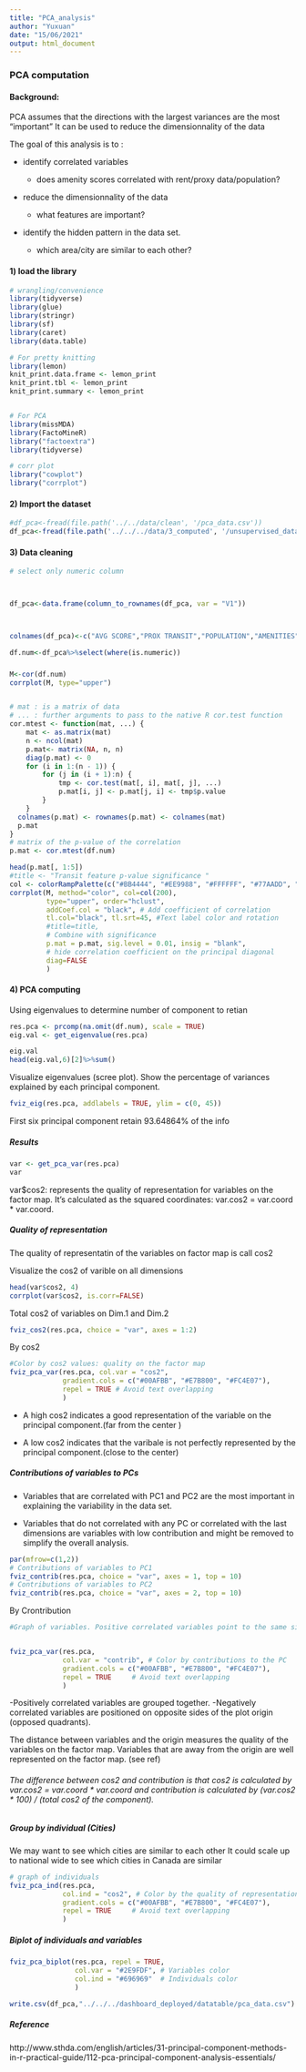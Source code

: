 ```yaml
---
title: "PCA_analysis"
author: "Yuxuan"
date: "15/06/2021"
output: html_document
---
```


### PCA computation


#### Background:
PCA assumes that the directions with the largest variances are the most "important"
It can be used to reduce the dimensionnality of the data

The goal of this analysis is to :

- identify correlated variables

  - does amenity scores correlated with rent/proxy data/population?
  
- reduce the dimensionnality of the data

  - what features are important?

- identify the hidden pattern in the data set.
 
  - which area/city are similar to each other?




#### 1) load the library

```R
# wrangling/convenience
library(tidyverse)
library(glue)
library(stringr)
library(sf)
library(caret)
library(data.table)

# For pretty knitting
library(lemon)
knit_print.data.frame <- lemon_print
knit_print.tbl <- lemon_print
knit_print.summary <- lemon_print


# For PCA
library(missMDA)
library(FactoMineR)
library("factoextra")
library(tidyverse)

# corr plot
library("cowplot")
library("corrplot")
```


#### 2) Import the dataset
```R
#df_pca<-fread(file.path('../../data/clean', '/pca_data.csv'))
df_pca<-fread(file.path('../../../data/3_computed', '/unsupervised_data.csv'))
```



#### 3) Data cleaning

```R
# select only numeric column



df_pca<-data.frame(column_to_rownames(df_pca, var = "V1"))



colnames(df_pca)<-c("AVG SCORE","PROX TRANSIT","POPULATION","AMENITIES","AVG TIME","BUS STOPS","AVG BUS FREQ","AVG AMENITY POPULARITY")

df.num<-df_pca%>%select(where(is.numeric))

```

###

```R




M<-cor(df.num)
corrplot(M, type="upper")


# mat : is a matrix of data
# ... : further arguments to pass to the native R cor.test function
cor.mtest <- function(mat, ...) {
    mat <- as.matrix(mat)
    n <- ncol(mat)
    p.mat<- matrix(NA, n, n)
    diag(p.mat) <- 0
    for (i in 1:(n - 1)) {
        for (j in (i + 1):n) {
            tmp <- cor.test(mat[, i], mat[, j], ...)
            p.mat[i, j] <- p.mat[j, i] <- tmp$p.value
        }
    }
  colnames(p.mat) <- rownames(p.mat) <- colnames(mat)
  p.mat
}
# matrix of the p-value of the correlation
p.mat <- cor.mtest(df.num)

head(p.mat[, 1:5])
#title <- "Transit feature p-value significance "
col <- colorRampPalette(c("#BB4444", "#EE9988", "#FFFFFF", "#77AADD", "#4477AA"))
corrplot(M, method="color", col=col(200),  
         type="upper", order="hclust", 
         addCoef.col = "black", # Add coefficient of correlation
         tl.col="black", tl.srt=45, #Text label color and rotation
         #title=title,
         # Combine with significance
         p.mat = p.mat, sig.level = 0.01, insig = "blank", 
         # hide correlation coefficient on the principal diagonal
         diag=FALSE 
         )
```



#### 4) PCA computing

Using eigenvalues to determine number of component to retian 
```R
res.pca <- prcomp(na.omit(df.num), scale = TRUE)
eig.val <- get_eigenvalue(res.pca)

eig.val
head(eig.val,6)[2]%>%sum()
```

Visualize eigenvalues (scree plot). 
Show the percentage of variances explained by each principal component.
```R
fviz_eig(res.pca, addlabels = TRUE, ylim = c(0, 45))
```

First six principal component retain 93.64864% of the info


##### Results

```R
var <- get_pca_var(res.pca)
var
```
var$cos2: represents the quality of representation for variables on the factor map. It’s calculated as the squared coordinates: var.cos2 = var.coord * var.coord.





##### Quality of representation

The quality of representatin of the variables on factor map is call cos2

Visualize the cos2 of varible on all dimensions 
```R
head(var$cos2, 4)
corrplot(var$cos2, is.corr=FALSE)
```
Total cos2 of variables on Dim.1 and Dim.2

```R
fviz_cos2(res.pca, choice = "var", axes = 1:2)

```

By cos2
```R
#Color by cos2 values: quality on the factor map
fviz_pca_var(res.pca, col.var = "cos2",
             gradient.cols = c("#00AFBB", "#E7B800", "#FC4E07"), 
             repel = TRUE # Avoid text overlapping
             )


```

- A high cos2 indicates a good representation of the variable on the principal component.(far from the center )

- A low cos2 indicates that the varibale is not perfectly represented by the principal component.(close to the center)

##### Contributions of variables to PCs

- Variables that are correlated with PC1  and PC2 are the most important in explaining the variability in the data set.

- Variables that do not correlated with any PC or correlated with the last dimensions are variables with low contribution and might be removed to simplify the overall analysis.

```R
par(mfrow=c(1,2))
# Contributions of variables to PC1
fviz_contrib(res.pca, choice = "var", axes = 1, top = 10)
# Contributions of variables to PC2
fviz_contrib(res.pca, choice = "var", axes = 2, top = 10)

```


By Crontribution 
```R
#Graph of variables. Positive correlated variables point to the same side of the plot. Negative correlated variables point to opposite sides of the graph.


fviz_pca_var(res.pca,
             col.var = "contrib", # Color by contributions to the PC
             gradient.cols = c("#00AFBB", "#E7B800", "#FC4E07"),
             repel = TRUE     # Avoid text overlapping
             )
```

-Positively correlated variables are grouped together.
-Negatively correlated variables are positioned on opposite sides of the plot origin (opposed quadrants).

The distance between variables and the origin measures the quality of the variables on the factor map. Variables that are away from the origin are well represented on the factor map. (see ref)



###### The difference between cos2 and contribution is that cos2 is calculated by var.cos2 = var.coord * var.coord and contribution is calculated by (var.cos2 * 100) / (total cos2 of the component).


##### Group by individual (Cities)

We may want to see which cities are similar to each other
It could scale up to national wide to see which cities in Canada are similar 



```R
# graph of individuals
fviz_pca_ind(res.pca,
             col.ind = "cos2", # Color by the quality of representation
             gradient.cols = c("#00AFBB", "#E7B800", "#FC4E07"),
             repel = TRUE     # Avoid text overlapping
             )
```



##### Biplot of individuals and variables

```R
fviz_pca_biplot(res.pca, repel = TRUE,
                col.var = "#2E9FDF", # Variables color
                col.ind = "#696969"  # Individuals color
                )
```


```R
write.csv(df_pca,"../../../dashboard_deployed/datatable/pca_data.csv")

```

##### Reference
http://www.sthda.com/english/articles/31-principal-component-methods-in-r-practical-guide/112-pca-principal-component-analysis-essentials/



